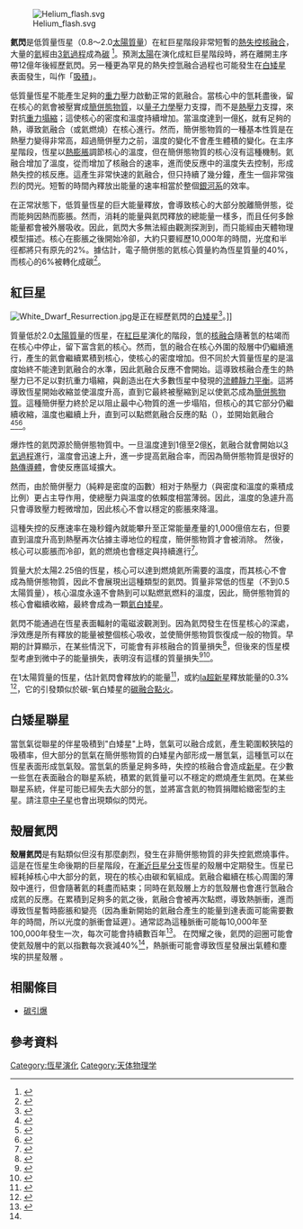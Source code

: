 {{expert|time=2018-02-25T08:09:24+00:00}}
{{roughtranslation|time=2016-10-24T14:25:36+00:00}}
[[File:Helium_flash.svg|thumbnail]]

'''氦閃'''是低質量恆星（0.8～2.0[[太陽質量|太陽質量]]）在紅巨星階段非常短暫的[[熱失控|熱失控]][[核融合|核融合]]，大量的[[氦|氦]]經由[[3氦過程|3氦過程]]成為[[碳|碳]] <ref>{{Cite web |url=https://astro.uni-bonn.de/~nlanger/siu_web/ssescript/new/chapter9.pdf |title=Chapter 9: Post-main sequence evolution through helium burning |access-date=2015-07-12 |archive-url=https://web.archive.org/web/20141013213823/http://www.astro.uni-bonn.de/~nlanger/siu_web/ssescript/new/chapter9.pdf |archive-date=2014-10-13 |dead-url=yes }}</ref>。預測[[太陽|太陽]]在演化成紅巨星階段時，將在離開主序帶12億年後經歷氦閃。另一種更為罕見的熱失控氫融合過程也可能發生在[[白矮星|白矮星]]表面發生，叫作「[[吸積|吸積]]」。

低質量恆星不能產生足夠的[[重力|重力]]壓力啟動正常的氦融合。當核心中的氫耗盡後，留在核心的氦會被壓實成[[簡併態物質|簡併態物質]]，以[[量子力學|量子力學]]壓力支撐，而不是[[理想氣體狀態方程|熱壓力]]支撐，來對抗[[重力塌縮|重力塌縮]]；這使核心的密度和溫度持續增加。當溫度達到一億[[熱力學溫標|K]]，就有足夠的熱，導致氦融合（或氦燃燒）在核心進行。然而，簡併態物質的一種基本性質是在熱壓力變得非常高，超過簡併壓力之前，溫度的變化不會產生體積的變化。在主序星階段，恆星以[[流體靜力平衡|熱膨脹]]調節核心的溫度，但在簡併態物質的核心沒有這種機制。氦融合增加了溫度，從而增加了核融合的速率，進而使反應中的溫度失去控制，形成熱失控的核反應。這產生非常快速的氦融合，但只持續了幾分鐘，產生一個非常強烈的閃光。短暫的時間內釋放出能量的速率相當於整個[[銀河系|銀河系]]的效率。

在正常狀態下，低質量恆星的巨大能量釋放，會導致核心的大部分脫離簡併態，從而能夠因熱而膨脹。然而，消耗的能量與氦閃釋放的總能量一樣多，而且任何多餘能量都會被外層吸收。因此，氦閃大多無法經由觀測探測到，而只能經由天體物理模型描述。核心在膨脹之後開始冷卻，大約只要經歷10,000年的時間，光度和半徑都將只有原先的2%。據估計，電子簡併態的氦核心質量約為恆星質量的40%，而核心的6%被轉化成碳<ref>{{cite web |url= http://faculty.wcas.northwestern.edu/~infocom/The%20Website/end.html |title= The End Of The Sun |first= David |last= Taylor |website= North Western |accessdate= 2015-07-12 |archive-date= 2019-05-22 |archive-url= https://web.archive.org/web/20190522175414/http://faculty.wcas.northwestern.edu/~infocom/The%20Website/end.html |dead-url= no }}</ref>。

== 紅巨星 ==
[[File:White_Dwarf_Resurrection.jpg|thumb]]是正在經歷氦閃的[[白矮星|白矮星]]<ref>{{cite web|title=White Dwarf Resurrection|url=http://www.eso.org/public/images/potw1531a/|accessdate=3 August 2015|archive-date=2019-04-28|archive-url=https://web.archive.org/web/20190428135617/https://www.eso.org/public/images/potw1531a/|dead-url=no}}</ref>。]]

質量低於2.0[[太陽質量|太陽質量]]的恆星，在[[紅巨星|紅巨星]]演化的階段，氫的[[核融合|核融合]]隨著氫的枯竭而在核心中停止，留下富含氦的核心。然而，氫的融合在核心外圍的殼層中仍繼續進行，產生的氦會繼續累積到核心，使核心的密度增加。但不同於大質量恆星的是溫度始終不能達到氦融合的水準，因此氦融合反應不會開始。這導致核融合產生的熱壓力已不足以對抗重力塌縮，與創造出在大多數恆星中發現的[[流體靜力平衡|流體靜力平衡]]。這將導致恆星開始收縮並使溫度升高，直到它最終被壓縮到足以使氦芯成為[[簡併態物質|簡併態物質]]。這種簡併壓力終於足以阻止最中心物質的進一步塌陷，但核心的其它部分仍繼續收縮，溫度也繼續上升，直到可以點燃氦融合反應的點（{{val|p=≈|1|e=8|ul=K}}），並開始氦融合<ref name=Hansen2004>{{cite book|title=Stellar Interiors - Physical Principles, Structure, and Evolution|url=https://archive.org/details/stellarinteriors00hans_446|last=Hansen|first=Carl J.|last2=Kawaler|first2=Steven D.|last3=Trimble|first3=Virginia|isbn=978-0387200897 |date=2004|edition=2|publisher=Springer|pages=[https://archive.org/details/stellarinteriors00hans_446/page/62 62]–5}}</ref><ref name=Seeds2012>{{cite book|title=Foundations of Astronomy|last=Seeds|first=Michael A.|last2=Backman|first2=Dana E.|pages=249–51|date=2012|edition=12|publisher=[[Cengage_Learning|Cengage Learning]]|isbn=978-1133103769}}</ref><ref name=Karttunen2007>{{cite book|title=Fundamental Astronomy|url=https://archive.org/details/fundamentalastro00kart_346|isbn=978-3540341437|edition=5|page=[https://archive.org/details/fundamentalastro00kart_346/page/n251 249]|editor-first=Hannu|editor-last=Karttunen|editor2-first=Pekka|editor2-last=Kröger|editor3-first=Heikki|editor3-last=Oja|editor4-first=Markku|editor4-last=Poutanen|editor5-first=Karl Johan|editor5-last=Donner|publisher=Springer|date=2007-06-27}}</ref>。

爆炸性的氦閃源於簡併態物質中。一旦溫度達到1億至2億[[熱力學溫標|K]]，氦融合就會開始以[[3氦過程|3氦過程]]進行，溫度會迅速上升，進一步提高氦融合率，而因為簡併態物質是很好的[[熱傳導|熱傳導體]]，會使反應區域擴大。

然而，由於簡併壓力（純粹是密度的函數）相对于熱壓力（與密度和溫度的乘積成比例）更占主导作用，使總壓力與溫度的依賴度相當薄弱。因此，溫度的急遽升高只會導致壓力輕微增加，因此核心不會以穩定的膨脹來降溫。

這種失控的反應速率在幾秒鐘內就能攀升至正常能量產量的1,000億倍左右，但要直到溫度升高到熱壓再次佔據主導地位的程度，簡併態物質才會被消除。
然後，核心可以膨脹而冷卻，氦的燃燒也會穩定與持續進行<ref>{{Cite journal| volume = 317| pages = 724–732| last = Deupree| first = R. G.|author2=R. K. Wallace| title = The core helium flash and surface abundance anomalies| journal = Astrophysical Journal| date = 1987|bibcode = 1987ApJ...317..724D| doi = 10.1086/165319}}</ref>。

質量大於太陽2.25倍的恆星，核心可以達到燃燒氦所需要的溫度，而其核心不會成為簡併態物質，因此不會展現出這種類型的氦閃。質量非常低的恆星（不到0.5太陽質量），核心温度永遠不會熱到可以點燃氦燃料的溫度，因此，簡併態物質的核心會繼續收縮，最終會成為一顆[[白矮星|氦白矮星]]。

氦閃不能通過在恆星表面輻射的電磁波觀測到。因為氦閃發生在恆星核心的深處，淨效應是所有釋放的能量被整個核心吸收，並使簡併態物質恢復成一般的物質。早期的計算顯示，在某些情況下，可能會有非核融合的質量損失<ref name="Deupree1984">{{cite journal|last1= Deupree|first1= R. G.|title= Two- and three-dimensional numerical simulations of the core helium flash|journal= The Astrophysical Journal|volume= 282|year= 1984|pages= 274|doi=10.1086/162200|bibcode= 1984ApJ...282..274D}}</ref>，但後來的恆星模型考慮到微中子的能量損失，表明沒有這樣的質量損失<ref name="Deupree1996">{{cite journal|last1= Deupree|first1=R. G.|title= A Reexamination of the Core Helium Flash|journal= The Astrophysical Journal|volume=471|issue= 1|date= 1996-11-01|pages= 377–384|doi= 10.1086/177976|bibcode= 1996ApJ...471..377D|citeseerx= 10.1.1.31.44}}</ref><ref>{{Cite thesis |bibcode = 2009PhDT.........2M|title = Multidimensional hydrodynamic simulations of the core helium flash in low-mass stars|last1 = Mocák|first1 = M|year = 2009 |type=PhD. Thesis |publisher=Technische Universität München}}</ref>。

在1太陽質量的恆星，估計氦閃會釋放約{{val|5|e=41|ul=J}}的能量<ref name="Edwards19690">{{cite journal | author=Edwards, A. C.|title= The Hydrodynamics of the Helium Flash | url=https://archive.org/details/sim_monthly-notices-of-the-royal-astronomical-society_1969_146_4/page/445| journal= Monthly Notices of the Royal Astronomical Society | date=1969 | volume=146 |issue= 4 | pages=445–472 | bibcode= 1969MNRAS.146..445E|doi = 10.1093/mnras/146.4.445 }}</ref>，或約[[Ia超新星|Ia超新星]]釋放能量{{val|1.5|e=44|ul=J}}的0.3% <ref name="Khokhlov1993">{{cite journal | author1=Khokhlov, A. |author2=Müller, E. |author3=Höflich, P. | title= Light curves of Type IA supernova models with different explosion mechanisms | journal= Astronomy and Astrophysics | date=1993 | volume=270 | issue=1–2 | pages=223–248 | bibcode= 1993A&A...270..223K}}</ref>，它的引發類似於碳-氧白矮星的[[碳閃|碳融合點火]]。

== 白矮星聯星 ==
當氫氣從聯星的伴星吸積到"白矮星"上時，氫氣可以融合成氦，產生範圍較狹隘的吸積率，但大部分的氫氣在簡併態物質的白矮星內部形成一層氫氣，這種氫可以在恆星表面形成氫氣殼。當氫氣的质量足夠多時，失控的核融合會造成[[新星|新星]]。在少數一些氫在表面融合的聯星系統，積累的氦質量可以不穩定的燃燒產生氦閃。在某些聯星系統，伴星可能已經失去大部分的氫，並將富含氦的物質捐贈給緻密型的主星。請注意[[X射線爆發源|中子星]]也會出現類似的閃光{{citation needed|date=February 2016}}。

=={{Anchor|shell helium flash}}殼層氦閃 ==
'''殼層氦閃'''是有點類似但沒有那麼劇烈，發生在非簡併態物質的非失控氦燃燒事件。這是在恆星生命後期的巨星階段，在[[漸近巨星分支|漸近巨星分支]]恆星的殼層中定期發生。恆星已經耗掉核心中大部分的氦，現在的核心由碳和氧組成。氦融合繼續在核心周圍的薄殼中進行，但會隨著氦的耗盡而結束；同時在氦殼層上方的氫殼層也會進行氫融合成氦的反應。在累積到足夠多的氦之後，氦融合會被再次點燃，導致熱脈衝，進而導致恆星暫時膨脹和變亮（因為重新開始的氦融合產生的能量到達表面可能需要數年的時間，所以光度的脈衝會延遲）。通常認為這種脈衝可能每10,000年至100,000年發生一次，每次可能會持續數百年<ref name = "Wood">{{Cite journal
| volume = 247
| issue = Part 1
| last = Wood
| first = P. R.
|author2=D. M. Zarro
| title = Helium-shell flashing in low-mass stars and period changes in mira variables
| journal = Astrophysical Journal
| date = 1981
|bibcode = 1981ApJ...247..247W
|doi = 10.1086/159032
| pages = 247 }}</ref>。 
在閃耀之後，氦閃的迴圈可能會使氦殼層中的氦以指數每次衰減40%<ref name = "Wood"/>，熱脈衝可能會導致恆星發展出氣體和塵埃的拱星殼層 {{citation needed|date=February 2016}}。

== 相關條目 ==
* [[碳引爆|碳引爆]]

== 參考資料 ==
<references/>

{{白矮星}}
{{恆星}}

{{DEFAULTSORT:Helium Flash}}
[[Category:恆星演化|Category:恆星演化]]
[[Category:天体物理学|Category:天体物理学]]